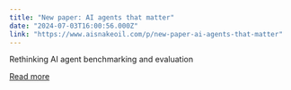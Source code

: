 ```yaml
---
title: "New paper: AI agents that matter"
date: "2024-07-03T16:00:56.000Z"
link: "https://www.aisnakeoil.com/p/new-paper-ai-agents-that-matter"
---
```


Rethinking AI agent benchmarking and evaluation

[Read more](https://www.aisnakeoil.com/p/new-paper-ai-agents-that-matter)
